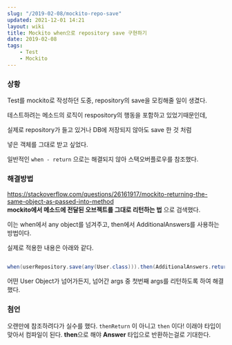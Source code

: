 ```yaml
---
slug: "/2019-02-08/mockito-repo-save"
updated: 2021-12-01 14:21
layout: wiki
title: Mockito when으로 repository save 구현하기
date: 2019-02-08
tags: 
    - Test
    - Mockito
---
```


### 상황 

Test를 mockito로 작성하던 도중, repository의 save을 모킹해줄 일이 생겼다. 

테스트하려는 메소드의 로직이 respository의 행동을 포함하고 있었기때문인데,

실제로 repository가 들고 있거나 DB에 저장되지 않아도 save 한 것 처럼 

넣은 객체를 그대로 받고 싶었다. 

일반적인 `when - return` 으로는 해결되지 않아 스택오버플로우를 참조했다. 


### 해결방법 
https://stackoverflow.com/questions/26161917/mockito-returning-the-same-object-as-passed-into-method  
**mockito에서 메소드에 전달된 오브젝트를 그대로 리턴하는 법** 으로 검색했다. 

이는 when에서 any object를 넘겨주고, then에서 AdditionalAnswers를 사용하는 방법이다. 

실제로 적용한 내용은 아래와 같다. 


```java

when(userRepository.save(any(User.class))).then(AdditionalAnswers.returnsFirstArg());
```

어떤 User Object가 넘어가든지, 넘어간 args 중 첫번째 args를 리턴하도록 하여 해결했다. 

### 첨언 
오랜만에 참조하려다가 실수를 했다. `thenReturn` 이 아니고 `then` 이다! 이래야 타입이 맞아서 컴파일이 된다. **then**으로 해야 **Answer** 타입으로 반환하는걸로 기대한다. 
